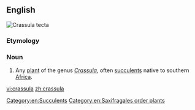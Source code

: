 {{also|Crassula}}
==English==
[[Image:Crassula tecta.jpg|thumb|''Crassula tecta'']]
{{wikipedia}}
{{wikispecies}}

===Etymology===
{{rfe|lang=en}}

===Noun===
{{en-noun}}

# {{label|en|botany}} Any [[plant]] of the genus ''[[Crassula]]'', often [[succulent]]s native to southern [[Africa]].

[[Category:en:Succulents]]
[[Category:en:Saxifragales order plants]]

[[vi:crassula]]
[[zh:crassula]]